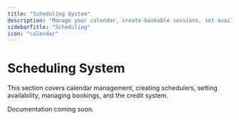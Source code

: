 ```yaml
---
title: "Scheduling System"
description: "Manage your calendar, create bookable sessions, set availability, and handle all scheduling needs"
sidebarTitle: "Scheduling"
icon: "calendar"
---
```


# Scheduling System

This section covers calendar management, creating schedulers, setting availability, managing bookings, and the credit system.

Documentation coming soon.
